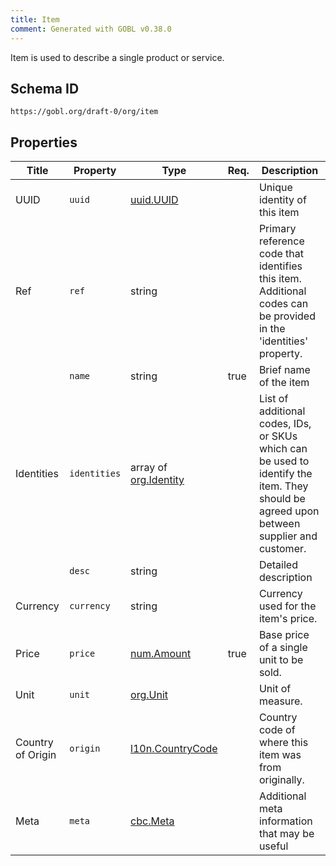 ```yaml
---
title: Item
comment: Generated with GOBL v0.38.0
---
```


Item is used to describe a single product or service.

## Schema ID

`https://gobl.org/draft-0/org/item`

## Properties

| Title             | Property     | Type                                           | Req. | Description                                                                                                                              |
|-------------------|--------------|------------------------------------------------|------|------------------------------------------------------------------------------------------------------------------------------------------|
| UUID              | `uuid`       | [uuid.UUID](/draft-0/uuid/uuid)                |      | Unique identity of this item                                                                                                             |
| Ref               | `ref`        | string                                         |      | Primary reference code that identifies this item. Additional codes can be provided in the 'identities' property.                         |
|                   | `name`       | string                                         | true | Brief name of the item                                                                                                                   |
| Identities        | `identities` | array of [org.Identity](/draft-0/org/identity) |      | List of additional codes, IDs, or SKUs which can be used to identify the item. They should be agreed upon between supplier and customer. |
|                   | `desc`       | string                                         |      | Detailed description                                                                                                                     |
| Currency          | `currency`   | string                                         |      | Currency used for the item's price.                                                                                                      |
| Price             | `price`      | [num.Amount](/draft-0/num/amount)              | true | Base price of a single unit to be sold.                                                                                                  |
| Unit              | `unit`       | [org.Unit](/draft-0/org/unit)                  |      | Unit of measure.                                                                                                                         |
| Country of Origin | `origin`     | [l10n.CountryCode](/draft-0/l10n/country_code) |      | Country code of where this item was from originally.                                                                                     |
| Meta              | `meta`       | [cbc.Meta](/draft-0/cbc/meta)                  |      | Additional meta information that may be useful                                                                                           |

